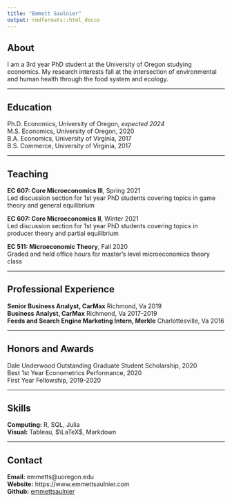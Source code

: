 ```yaml
---
title: "Emmett Saulnier"
output: rmdformats::html_docco
---
```


## About  
I am a 3rd year PhD student at the University of Oregon studying economics. My research interests fall at the intersection of environmental and human health through the food system and ecology. 

---

## Education

Ph.D. Economics, University of Oregon, *expected 2024*  
M.S. Economics, University of Oregon, 2020  
B.A. Economics, University of Virginia, 2017  
B.S. Commerce, University of Virginia, 2017

---

## Teaching  

**EC 607: Core Microeconomics III**, Spring 2021   
Led discussion section for 1st year PhD students covering topics in game theory and general equilibrium  

**EC 607: Core Microeconomics II**, Winter 2021  
Led discussion section for 1st year PhD students covering topics in producer theory and partial equilibrium  

**EC 511: Microeconomic Theory**, Fall 2020  
Graded and held office hours for master's level microeconomics theory class  


---

## Professional Experience  

**Senior Business Analyst, CarMax** Richmond, Va 2019  
**Business Analyst, CarMax** Richmond, Va 2017-2019  
**Feeds and Search Engine Marketing Intern, Merkle** Charlottesville, Va 2016   

---  

## Honors and Awards  

Dale Underwood Outstanding Graduate Student Scholarship, 2020  
Best 1st Year Econometrics Performance, 2020  
First Year Fellowship, 2019-2020

---   

## Skills 
**Computing:** R, SQL, Julia  
**Visual:** Tableau, $\LaTeX$, Markdown  


---  

## Contact  
**Email:** emmetts@uoregon.edu  
**Website:** https://www.emmettsaulnier.com  
**Github:** [emmettsaulnier](https://github.com/emmettsaulnier)






